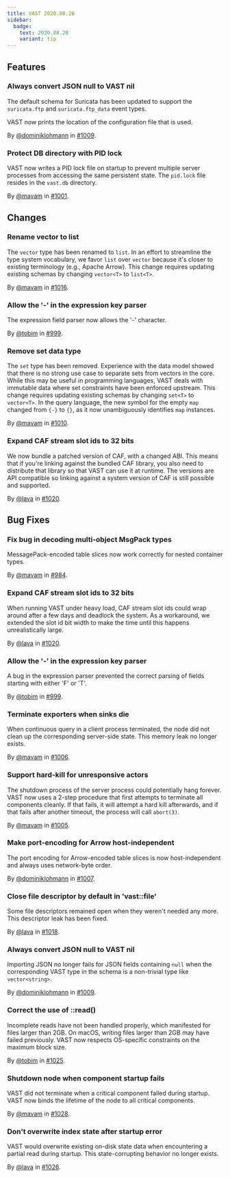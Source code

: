 ```yaml
---
title: VAST 2020.08.28
sidebar:
  badge:
    text: 2020.08.28
    variant: tip
---
```


## Features

### Always convert JSON null to VAST nil

The default schema for Suricata has been updated to support the `suricata.ftp`
and `suricata.ftp_data` event types.

VAST now prints the location of the configuration file that is used.

By [@dominiklohmann](https://github.com/dominiklohmann) in [#1009](https://github.com/tenzir/tenzir/pull/1009).

### Protect DB directory with PID lock

VAST now writes a PID lock file on startup to prevent multiple server processes
from accessing the same persistent state. The `pid.lock` file resides in the
`vast.db` directory.

By [@mavam](https://github.com/mavam) in [#1001](https://github.com/tenzir/tenzir/pull/1001).

## Changes

### Rename vector to list

The `vector` type has been renamed to `list`. In an effort to streamline the
type system vocabulary, we favor `list` over `vector` because it's closer to
existing terminology (e.g., Apache Arrow). This change requires updating
existing schemas by changing `vector<T>` to `list<T>`.

By [@mavam](https://github.com/mavam) in [#1016](https://github.com/tenzir/tenzir/pull/1016).

### Allow the '-' in the expression key parser

The expression field parser now allows the '-' character.

By [@tobim](https://github.com/tobim) in [#999](https://github.com/tenzir/tenzir/pull/999).

### Remove set data type

The `set` type has been removed. Experience with the data model showed that
there is no strong use case to separate sets from vectors in the core. While
this may be useful in programming languages, VAST deals with immutable data
where set constraints have been enforced upstream. This change requires updating
existing schemas by changing `set<T>` to `vector<T>`. In the query language, the
new symbol for the empty `map` changed from `{-}` to `{}`, as it now
unambiguously identifies `map` instances.

By [@mavam](https://github.com/mavam) in [#1010](https://github.com/tenzir/tenzir/pull/1010).

### Expand CAF stream slot ids to 32 bits

We now bundle a patched version of CAF, with a changed ABI. This means that if
you're linking against the bundled CAF library, you also need to distribute that
library so that VAST can use it at runtime. The versions are API compatible so
linking against a system version of CAF is still possible and supported.

By [@lava](https://github.com/lava) in [#1020](https://github.com/tenzir/tenzir/pull/1020).

## Bug Fixes

### Fix bug in decoding multi-object MsgPack types

MessagePack-encoded table slices now work correctly for nested container types.

By [@mavam](https://github.com/mavam) in [#984](https://github.com/tenzir/tenzir/pull/984).

### Expand CAF stream slot ids to 32 bits

When running VAST under heavy load, CAF stream slot ids could wrap around after
a few days and deadlock the system. As a workaround, we extended the slot id bit
width to make the time until this happens unrealistically large.

By [@lava](https://github.com/lava) in [#1020](https://github.com/tenzir/tenzir/pull/1020).

### Allow the '-' in the expression key parser

A bug in the expression parser prevented the correct parsing of fields starting
with either 'F' or 'T'.

By [@tobim](https://github.com/tobim) in [#999](https://github.com/tenzir/tenzir/pull/999).

### Terminate exporters when sinks die

When continuous query in a client process terminated, the node did not clean up
the corresponding server-side state. This memory leak no longer exists.

By [@mavam](https://github.com/mavam) in [#1006](https://github.com/tenzir/tenzir/pull/1006).

### Support hard-kill for unresponsive actors

The shutdown process of the server process could potentially hang forever. VAST
now uses a 2-step procedure that first attempts to terminate all components
cleanly. If that fails, it will attempt a hard kill afterwards, and if that
fails after another timeout, the process will call `abort(3)`.

By [@mavam](https://github.com/mavam) in [#1005](https://github.com/tenzir/tenzir/pull/1005).

### Make port-encoding for Arrow host-independent

The port encoding for Arrow-encoded table slices is now host-independent and
 always uses network-byte order.

By [@dominiklohmann](https://github.com/dominiklohmann) in [#1007](https://github.com/tenzir/tenzir/pull/1007).

### Close file descriptor by default in 'vast::file'

Some file descriptors remained open when they weren't needed any more. This
descriptor leak has been fixed.

By [@lava](https://github.com/lava) in [#1018](https://github.com/tenzir/tenzir/pull/1018).

### Always convert JSON null to VAST nil

Importing JSON no longer fails for JSON fields containing `null` when the
corresponding VAST type in the schema is a non-trivial type like
`vector<string>`.

By [@dominiklohmann](https://github.com/dominiklohmann) in [#1009](https://github.com/tenzir/tenzir/pull/1009).

### Correct the use of ::read()

Incomplete reads have not been handled properly, which manifested for files
larger than 2GB. On macOS, writing files larger than 2GB may have failed
previously. VAST now respects OS-specific constraints on the maximum block size.

By [@tobim](https://github.com/tobim) in [#1025](https://github.com/tenzir/tenzir/pull/1025).

### Shutdown node when component startup fails

VAST did not terminate when a critical component failed during startup. VAST
now binds the lifetime of the node to all critical components.

By [@mavam](https://github.com/mavam) in [#1028](https://github.com/tenzir/tenzir/pull/1028).

### Don't overwrite index state after startup error

VAST would overwrite existing on-disk state data when encountering a partial
read during startup. This state-corrupting behavior no longer exists.

By [@lava](https://github.com/lava) in [#1026](https://github.com/tenzir/tenzir/pull/1026).
